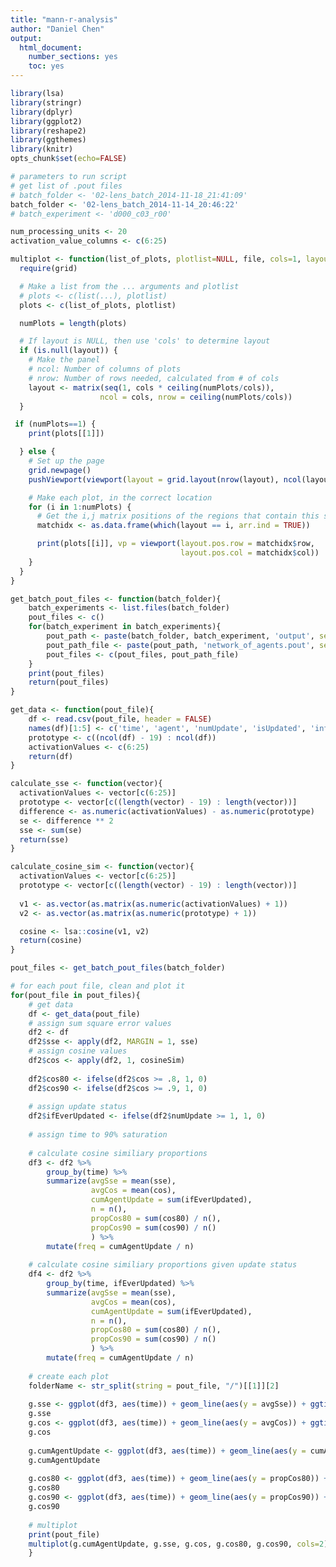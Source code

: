 ```yaml
---
title: "mann-r-analysis"
author: "Daniel Chen"
output:
  html_document:
    number_sections: yes
    toc: yes
---
```

```r
library(lsa)
library(stringr)
library(dplyr)
library(ggplot2)
library(reshape2)
library(ggthemes)
library(knitr)
opts_chunk$set(echo=FALSE)
```

```r
# parameters to run script
# get list of .pout files
# batch_folder <- '02-lens_batch_2014-11-18_21:41:09'
batch_folder <- '02-lens_batch_2014-11-14_20:46:22'
# batch_experiment <- 'd000_c03_r00'

num_processing_units <- 20
activation_value_columns <- c(6:25)

```


```r
multiplot <- function(list_of_plots, plotlist=NULL, file, cols=1, layout=NULL) {
  require(grid)

  # Make a list from the ... arguments and plotlist
  # plots <- c(list(...), plotlist)
  plots <- c(list_of_plots, plotlist)

  numPlots = length(plots)

  # If layout is NULL, then use 'cols' to determine layout
  if (is.null(layout)) {
    # Make the panel
    # ncol: Number of columns of plots
    # nrow: Number of rows needed, calculated from # of cols
    layout <- matrix(seq(1, cols * ceiling(numPlots/cols)),
                    ncol = cols, nrow = ceiling(numPlots/cols))
  }

 if (numPlots==1) {
    print(plots[[1]])

  } else {
    # Set up the page
    grid.newpage()
    pushViewport(viewport(layout = grid.layout(nrow(layout), ncol(layout))))

    # Make each plot, in the correct location
    for (i in 1:numPlots) {
      # Get the i,j matrix positions of the regions that contain this subplot
      matchidx <- as.data.frame(which(layout == i, arr.ind = TRUE))

      print(plots[[i]], vp = viewport(layout.pos.row = matchidx$row,
                                      layout.pos.col = matchidx$col))
    }
  }
}
```


```r
get_batch_pout_files <- function(batch_folder){
    batch_experiments <- list.files(batch_folder)
    pout_files <- c()
    for(batch_experiment in batch_experiments){
        pout_path <- paste(batch_folder, batch_experiment, 'output', sep = '/')
        pout_path_file <- paste(pout_path, 'network_of_agents.pout', sep = '/')
        pout_files <- c(pout_files, pout_path_file)
    }
    print(pout_files)
    return(pout_files)
}
```

```r
get_data <- function(pout_file){
    df <- read.csv(pout_file, header = FALSE)
    names(df)[1:5] <- c('time', 'agent', 'numUpdate', 'isUpdated', 'inflId')
    prototype <- c((ncol(df) - 19) : ncol(df))
    activationValues <- c(6:25)
    return(df)
}
```


```r
calculate_sse <- function(vector){
  activationValues <- vector[c(6:25)]
  prototype <- vector[c((length(vector) - 19) : length(vector))]
  difference <- as.numeric(activationValues) - as.numeric(prototype)
  se <- difference ** 2
  sse <- sum(se)
  return(sse)
}
```

```r
calculate_cosine_sim <- function(vector){
  activationValues <- vector[c(6:25)]
  prototype <- vector[c((length(vector) - 19) : length(vector))]
  
  v1 <- as.vector(as.matrix(as.numeric(activationValues) + 1))
  v2 <- as.vector(as.matrix(as.numeric(prototype) + 1))

  cosine <- lsa::cosine(v1, v2)
  return(cosine)
}
```

```r
pout_files <- get_batch_pout_files(batch_folder)

# for each pout file, clean and plot it
for(pout_file in pout_files){
    # get data
    df <- get_data(pout_file)
    # assign sum square error values
    df2 <- df
    df2$sse <- apply(df2, MARGIN = 1, sse)
    # assign cosine values
    df2$cos <- apply(df2, 1, cosineSim)
    
    df2$cos80 <- ifelse(df2$cos >= .8, 1, 0)
    df2$cos90 <- ifelse(df2$cos >= .9, 1, 0)
    
    # assign update status
    df2$ifEverUpdated <- ifelse(df2$numUpdate >= 1, 1, 0)
    
    # assign time to 90% saturation
    
    # calculate cosine similiary proportions
    df3 <- df2 %>%
        group_by(time) %>%
        summarize(avgSse = mean(sse),
                  avgCos = mean(cos),
                  cumAgentUpdate = sum(ifEverUpdated),
                  n = n(),
                  propCos80 = sum(cos80) / n(),
                  propCos90 = sum(cos90) / n()
                  ) %>%
        mutate(freq = cumAgentUpdate / n)
    
    # calculate cosine similiary proportions given update status
    df4 <- df2 %>%
        group_by(time, ifEverUpdated) %>%
        summarize(avgSse = mean(sse),
                  avgCos = mean(cos),
                  cumAgentUpdate = sum(ifEverUpdated),
                  n = n(),
                  propCos80 = sum(cos80) / n(),
                  propCos90 = sum(cos90) / n()
                  ) %>%
        mutate(freq = cumAgentUpdate / n)
    
    # create each plot
    folderName <- str_split(string = pout_file, "/")[[1]][2]
    
    g.sse <- ggplot(df3, aes(time)) + geom_line(aes(y = avgSse)) + ggtitle(folderName)
    g.sse
    g.cos <- ggplot(df3, aes(time)) + geom_line(aes(y = avgCos)) + ggtitle(folderName)
    g.cos
    
    g.cumAgentUpdate <- ggplot(df3, aes(time)) + geom_line(aes(y = cumAgentUpdate)) + ggtitle(folderName)
    g.cumAgentUpdate
    
    g.cos80 <- ggplot(df3, aes(time)) + geom_line(aes(y = propCos80)) + ggtitle(folderName)
    g.cos80
    g.cos90 <- ggplot(df3, aes(time)) + geom_line(aes(y = propCos90)) + ggtitle(folderName)
    g.cos90
    
    # multiplot
    print(pout_file)
    multiplot(g.cumAgentUpdate, g.sse, g.cos, g.cos80, g.cos90, cols=2)
    }
```
